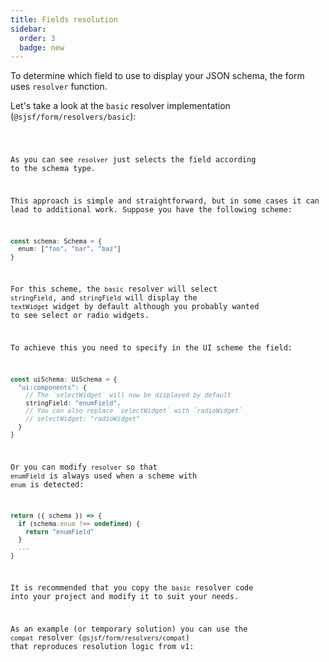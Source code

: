 ```yaml
---
title: Fields resolution
sidebar:
  order: 3
  badge: new
---
```




To determine which field to use to display your JSON schema,
the form uses `resolver` function.

Let's take a look at the `basic` resolver implementation
(`@sjsf/form/resolvers/basic`):

<Code code={basicResolverCode} lang='typescript' />

As you can see `resolver` just selects the field according to the schema type.

This approach is simple and straightforward, but in some cases it can lead to
additional work.
Suppose you have the following scheme:

```ts
const schema: Schema = {
  enum: ["foo", "bar", "baz"]
}
```

For this scheme, the `basic` resolver will select `stringField`,
and `stringField` will display the `textWidget` widget by default
although you probably wanted to see select or radio widgets.

To achieve this you need to specify in the UI scheme the field:

```ts
const uiSchema: UiSchema = {
  "ui:components": {
    // The `selectWidget` will now be displayed by default
    stringField: "enumField",
    // You can also replace `selectWidget` with `radioWidget`
    // selectWidget: "radioWidget"
  }
}
```

Or you can modify `resolver` so that `enumField` is always used
when a scheme with `enum` is detected:

```ts
return ({ schema }) => {
  if (schema.enum !== undefined) {
    return "enumField"
  }
  ...
}
```

It is recommended that you copy the `basic` resolver code into your project and
modify it to suit your needs.

As an example (or temporary solution) you can use the `compat` resolver
(`@sjsf/form/resolvers/compat`) that reproduces resolution logic from v1:

<Code code={compatResolverCode} lang='typescript' />
